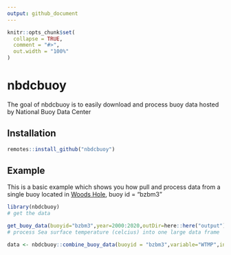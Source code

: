 ```yaml
---
output: github_document
---
```


<!-- README.md is generated from README.Rmd. Please edit that file -->

```r
knitr::opts_chunk$set(
  collapse = TRUE,
  comment = "#>",
  out.width = "100%"
)
```
# nbdcbuoy

<!-- badges: start -->
<!-- badges: end -->

The goal of nbdcbuoy is to easily download and process buoy data hosted by National Buoy Data Center

## Installation

``` r
remotes::install_github("nbdcbuoy")
```

## Example

This is a basic example which shows you how pull and process data from a single buoy located in [Woods Hole](https://www.ndbc.noaa.gov/station_history.php?station=bzbm3), buoy id = "bzbm3"

``` r
library(nbdcbuoy)
# get the data

get_buoy_data(buoyid="bzbm3",year=2000:2020,outDir=here::here("output"))
# process Sea surface temperature (celcius) into one large data frame

data <- nbdcbuoy::combine_buoy_data(buoyid = "bzbm3",variable="WTMP",inDir = here::here("output"))
```

